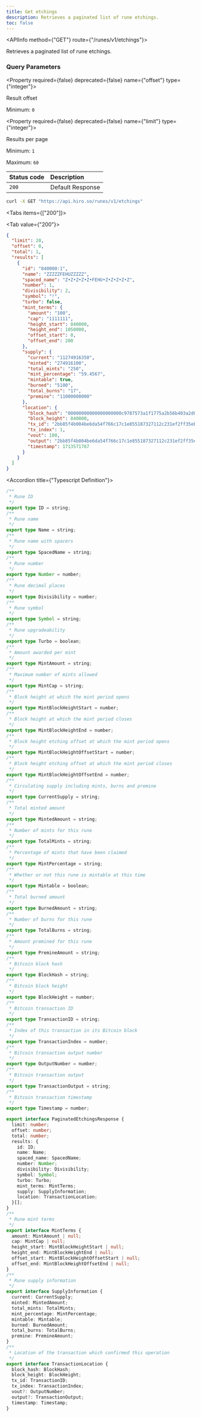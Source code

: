 ```yaml
---
title: Get etchings
description: Retrieves a paginated list of rune etchings.
toc: false
---
```



<Root>

<API>

<APIInfo method={"GET"} route={"/runes/v1/etchings"}>

Retrieves a paginated list of rune etchings.

### Query Parameters

<Property required={false} deprecated={false} name={"offset"} type={"integer"}>

Result offset

<span>Minimum:  `0`</span>

</Property>

<Property required={false} deprecated={false} name={"limit"} type={"integer"}>

Results per page

<span>Minimum:  `1`</span>

<span>Maximum:  `60`</span>

</Property>

| Status code | Description |
| :----------- | :----------- |
| `200` | Default Response |

</APIInfo>

<APIExample>

```bash title="curl"
curl -X GET "https://api.hiro.so/runes/v1/etchings"
```

<Tabs items={["200"]}>

<Tab value={"200"}>



```json title="Example Response"
{
  "limit": 20,
  "offset": 0,
  "total": 1,
  "results": [
    {
      "id": "840000:1",
      "name": "ZZZZZFEHUZZZZZ",
      "spaced_name": "Z•Z•Z•Z•Z•FEHU•Z•Z•Z•Z•Z",
      "number": 1,
      "divisibility": 2,
      "symbol": "ᚠ",
      "turbo": false,
      "mint_terms": {
        "amount": "100",
        "cap": "1111111",
        "height_start": 840000,
        "height_end": 1050000,
        "offset_start": 0,
        "offset_end": 200
      },
      "supply": {
        "current": "11274916350",
        "minted": "274916100",
        "total_mints": "250",
        "mint_percentage": "59.4567",
        "mintable": true,
        "burned": "5100",
        "total_burns": "17",
        "premine": "11000000000"
      },
      "location": {
        "block_hash": "00000000000000000000c9787573a1f1775a2b56b403a2d0c7957e9a5bc754bb",
        "block_height": 840000,
        "tx_id": "2bb85f4b004be6da54f766c17c1e855187327112c231ef2ff35ebad0ea67c69e",
        "tx_index": 1,
        "vout": 100,
        "output": "2bb85f4b004be6da54f766c17c1e855187327112c231ef2ff35ebad0ea67c69e:100",
        "timestamp": 1713571767
      }
    }
  ]
}
```

<Accordions>

<Accordion title={"Typescript Definition"}>

```ts
/**
 * Rune ID
 */
export type ID = string;
/**
 * Rune name
 */
export type Name = string;
/**
 * Rune name with spacers
 */
export type SpacedName = string;
/**
 * Rune number
 */
export type Number = number;
/**
 * Rune decimal places
 */
export type Divisibility = number;
/**
 * Rune symbol
 */
export type Symbol = string;
/**
 * Rune upgradeability
 */
export type Turbo = boolean;
/**
 * Amount awarded per mint
 */
export type MintAmount = string;
/**
 * Maximum number of mints allowed
 */
export type MintCap = string;
/**
 * Block height at which the mint period opens
 */
export type MintBlockHeightStart = number;
/**
 * Block height at which the mint period closes
 */
export type MintBlockHeightEnd = number;
/**
 * Block height etching offset at which the mint period opens
 */
export type MintBlockHeightOffsetStart = number;
/**
 * Block height etching offset at which the mint period closes
 */
export type MintBlockHeightOffsetEnd = number;
/**
 * Circulating supply including mints, burns and premine
 */
export type CurrentSupply = string;
/**
 * Total minted amount
 */
export type MintedAmount = string;
/**
 * Number of mints for this rune
 */
export type TotalMints = string;
/**
 * Percentage of mints that have been claimed
 */
export type MintPercentage = string;
/**
 * Whether or not this rune is mintable at this time
 */
export type Mintable = boolean;
/**
 * Total burned amount
 */
export type BurnedAmount = string;
/**
 * Number of burns for this rune
 */
export type TotalBurns = string;
/**
 * Amount premined for this rune
 */
export type PremineAmount = string;
/**
 * Bitcoin block hash
 */
export type BlockHash = string;
/**
 * Bitcoin block height
 */
export type BlockHeight = number;
/**
 * Bitcoin transaction ID
 */
export type TransactionID = string;
/**
 * Index of this transaction in its Bitcoin block
 */
export type TransactionIndex = number;
/**
 * Bitcoin transaction output number
 */
export type OutputNumber = number;
/**
 * Bitcoin transaction output
 */
export type TransactionOutput = string;
/**
 * Bitcoin transaction timestamp
 */
export type Timestamp = number;

export interface PaginatedEtchingsResponse {
  limit: number;
  offset: number;
  total: number;
  results: {
    id: ID;
    name: Name;
    spaced_name: SpacedName;
    number: Number;
    divisibility: Divisibility;
    symbol: Symbol;
    turbo: Turbo;
    mint_terms: MintTerms;
    supply: SupplyInformation;
    location: TransactionLocation;
  }[];
}
/**
 * Rune mint terms
 */
export interface MintTerms {
  amount: MintAmount | null;
  cap: MintCap | null;
  height_start: MintBlockHeightStart | null;
  height_end: MintBlockHeightEnd | null;
  offset_start: MintBlockHeightOffsetStart | null;
  offset_end: MintBlockHeightOffsetEnd | null;
}
/**
 * Rune supply information
 */
export interface SupplyInformation {
  current: CurrentSupply;
  minted: MintedAmount;
  total_mints: TotalMints;
  mint_percentage: MintPercentage;
  mintable: Mintable;
  burned: BurnedAmount;
  total_burns: TotalBurns;
  premine: PremineAmount;
}
/**
 * Location of the transaction which confirmed this operation
 */
export interface TransactionLocation {
  block_hash: BlockHash;
  block_height: BlockHeight;
  tx_id: TransactionID;
  tx_index: TransactionIndex;
  vout?: OutputNumber;
  output?: TransactionOutput;
  timestamp: Timestamp;
}

```

</Accordion>

</Accordions>

</Tab>

</Tabs>

</APIExample>

</API>

</Root>
